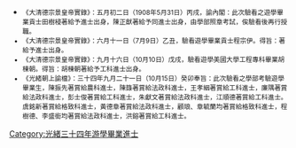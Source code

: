 {{Navbox
|name = 光緒三十四年游學畢業進士
|title = 光緒三十四年（[[1908年]]）游學畢業進士
|titlestyle = background-color:#FFD700;
|image =
|style = width:100%;text-align:center; 
|groupstyle = text-align:center; background-color:#FFD700;
|liststyle = 
|state = {{{state<includeonly>|collapsed</includeonly>}}}
|group1 = 五月初二日丙戌<br>驗看遊學畢業貢士<br>給予（同）進士出身<br>共2名
|list1 = [[田樹梫]]（貢士、進士出身） - [[陳正猷]]（貢士、同進士出身）
|group2 =六月十一日乙丑<br>驗看遊學畢業貢士<br>給予進士出身<br>共1名
|list2 = [[程宗伊_(祥符)|程宗伊]]（貢士、進士出身）
|group3 = 九月十六日戊戌<br>驗看游學畢業生<br>給予進士出身<br>共1名
|list3 = 工科進士：[[胡棟朝]]
|group4 = 九月二十一日癸卯<br>驗看學部考驗遊學畢業生<br>賞給進士<br>共14名
|list4 = 農科進士：[[陳振先]]<br>法政科進士：[[陳籙|陳　籙]] - [[廉隅|廉　隅]] - [[朱獻文]] - [[黃德章]] - [[程樹德]] - [[李盛銜]]<br>工科進士：[[王孝絪]] - [[彭世俊]] - [[江順德]] - [[洪鎔|洪　鎔]]<br>格致科進士：[[虞銘新]] - [[顧琅|顧　琅]] - [[章毓蘭]]
|belowstyle = text-align: center; background-color:#FFD700;
|below='''前一榜：[[Template:光緒三十三年游學畢業進士|光緒三十三年游學畢業進士]]　'''·'''　後一榜：[[Template:宣統元年游學畢業進士|宣統元年游學畢業進士]]'''
}}
[[Category:光緒三十四年游學畢業進士]]
<noinclude>{{DEFAULTSORT:*}}
*<small>《大清德宗景皇帝實錄》：五月初二日（1908年5月31日）丙戌，諭內閣：此次驗看之遊學畢業貢士田樹梫著給予進士出身，陳正猷著給予同進士出身，由學部照章考試，俟驗看後再行授職。
*《大清德宗景皇帝實錄》：六月十一日（7月9日）乙丑，驗看遊學畢業貢士程宗伊。得旨：著給予進士出身。
*《大清德宗景皇帝實錄》：九月十六日（10月10日）戊戌，驗看遊學美國大學工程專科畢業胡棟朝。得旨：胡棟朝著給予工科進士出身。
*《光緒朝上諭檔》：三十四年九月二十一日（10月15日）癸卯奉旨：此次驗看之學部考驗遊學畢業生，陳振先著賞給農科進士，陳籙著賞給法政科進士，王孝絪著賞給工科進士，廉隅著賞給法政科進士，彭士俊著賞給工科進士，朱獻文著賞給法政科進士，江順德著賞給工科進士。虞銘新著賞給格致科進士，黃德章著賞給法政科進士，顧琅、章毓蘭均著賞給格致科進士，程樹德、李盛銜均著賞給法政科進士，洪鎔著賞給工科進士。
</small></noinclude>